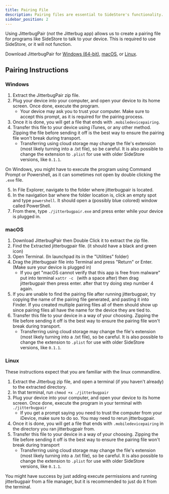 ```yaml
---
title: Pairing File
description: Pairing files are essential to SideStore's functionality.
sidebar_position: 2
---
```


Using JitterbugPair (*not* the Jitterbug app) allows us to create a pairing file for programs like SideStore to talk to your device. This is required to use SideStore, or it will not function.

Download JitterbugPair for [Windows (64-bit)](https://github.com/osy/Jitterbug/releases/download/v1.3.1/jitterbugpair-win64.zip), [macOS](https://github.com/SideStore/SideStore-Docs/releases/download/need-a-place-to-put-jittterbug/jitterbugpair), or [Linux](https://github.com/osy/Jitterbug/releases/download/v1.3.1/jitterbugpair-linux.zip).

## Pairing Instructions

### Windows

1. Extract the JitterbugPair zip file.
2. Plug your device into your computer, and open your device to its home screen. Once done, execute the program.
    * Your device may ask you to trust your computer. Make sure to accept this prompt, as it is required for the pairing process.
3. Once it is done, you will get a file that ends with `.mobiledevicepairing`.
4. Transfer this file to your device using iTunes, or any other method. Zipping the file before sending it off is the best way to ensure the pairing file won't break during transport.
    * Transferring using cloud storage may change the file's extension (most likely turning into a .txt file), so be careful. It is also possible to change the extension to `.plist` for use with older SideStore versions, like `0.1.1`.

On Windows, you might have to execute the program using Command Prompt or Powershell, as it can sometimes not open by double clicking the `.exe` file.

5. In File Explorer, navigate to the folder where jitterbugpair is located.
6. In the navigation bar where the folder location is, click an empty spot and type `powershell`. It should open a (possibly blue colored) window called PowerShell.
7. From there, type `./jitterbugpair.exe` and press enter while your device is plugged in.


<!-- Credit: Stossy11 -->
### macOS

1. Download JitterbugPair then Double Click it to extract the zip file.
2. Find the Extracted jitterbugpair file. (it should have a black and green icon)
3. Open Terminal. (In launchpad its in the "Utilities" folder)
4. Drag the jitterbugpair file into Terminal and press "Return" or Enter. (Make sure your device is plugged in)
    * If you get "macOS cannot verify that this app is free from malware" put into terminal `xattr -c ` (with a space after) then drag jitterbugpair then press enter. after that try doing step number 4 again.
5. If you are unable to find the pairing file after running jitterbugpair, try copying the name of the pairing file generated, and pasting it into Finder. If you created multiple pairing files all of them should show up since pairing files all have the name for the device they are tied to.
6. Transfer this file to your device in a way of your choosing. Zipping the file before sending it off is the best way to ensure the pairing file won't break during transport.
    * Transferring using cloud storage may change the file's extension (most likely turning into a .txt file), so be careful. It is also possible to change the extension to `.plist` for use with older SideStore versions, like `0.1.1`.

### Linux

These instructions expect that you are familiar with the linux commandline.

1. Extract the Jitterbug zip file, and open a terminal (if you haven't already) to the extracted directory. 
2. In that terminal, run `chmod +x ./jitterbugpair`
3. Plug your device into your computer, and open your device to its home screen. Once done, execute the program in your terminal with `./jitterbugpair`
    * If you get a prompt saying you need to trust the computer from your iDevice, make sure to do so. You may need to rerun jitterbugpair.
4. Once it is done, you will get a file that ends with `.mobiledevicepairing` in the directory you ran jitterbugpair from.
5. Transfer this file to your device in a way of your choosing. Zipping the file before sending it off is the best way to ensure the pairing file won't break during transport
    * Transferring using cloud storage may change the file's extension (most likely turning into a .txt file), so be careful. It is also possible to change the extension to `.plist` for use with older SideStore versions, like `0.1.1`.

You might have success by just adding execute permissions and running jitterbugpair from a file manager, but it is recommended to just do it from the terminal.

